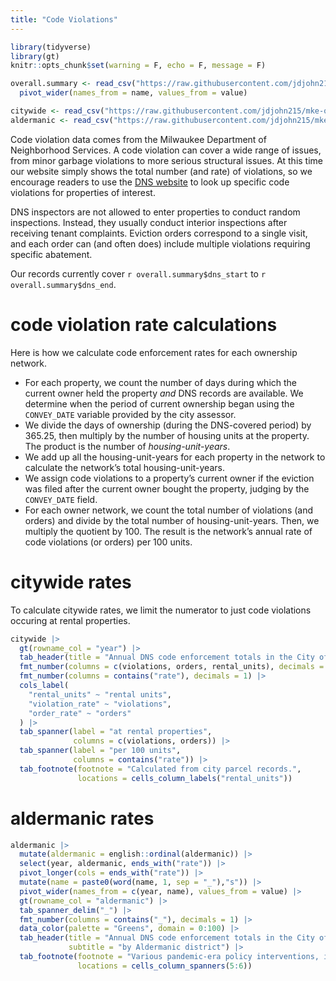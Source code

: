 ```yaml
---
title: "Code Violations"
---
```


```r
library(tidyverse)
library(gt)
knitr::opts_chunk$set(warning = F, echo = F, message = F)

overall.summary <- read_csv("https://raw.githubusercontent.com/jdjohn215/mke-owner-networks/main/data/overall-summary-stats.csv") |>
  pivot_wider(names_from = name, values_from = value)

citywide <- read_csv("https://raw.githubusercontent.com/jdjohn215/mke-owner-networks/main/data/rates/annual-violations-rates_citywide.csv")
aldermanic <- read_csv("https://raw.githubusercontent.com/jdjohn215/mke-owner-networks/main/data/rates/annual-violations-rates_aldermanic2024.csv")
```

Code violation data comes from the Milwaukee Department of Neighborhood Services. A code violation can cover a wide range of issues, from minor garbage violations to more serious structural issues. At this time our website simply shows the total number (and rate) of violations, so we encourage readers to use the [DNS website](https://aca-prod.accela.com/MILWAUKEE/Default.aspx) to look up specific code violations for properties of interest.

DNS inspectors are not allowed to enter properties to conduct random inspections. Instead, they usually conduct interior inspections after receiving tenant complaints. Eviction orders correspond to a single visit, and each order can (and often does) include multiple violations requiring specific abatement.

Our records currently cover `r overall.summary$dns_start` to `r overall.summary$dns_end`. 

# code violation rate calculations

Here is how we calculate code enforcement rates for each ownership network.

*   For each property, we count the number of days during which the current owner held the property *and* DNS records are available. We determine when the period of current ownership began using the `CONVEY_DATE` variable provided by the city assessor.
*   We divide the days of ownership (during the DNS-covered period) by 365.25, then multiply by the number of housing units at the property. The product is the number of *housing-unit-years*.
*   We add up all the housing-unit-years for each property in the network to calculate the network's total housing-unit-years.
*   We assign code violations to a property's current owner if the eviction was filed after the current owner bought the property, judging by the `CONVEY_DATE` field.
*   For each owner network, we count the total number of violations (and orders) and divide by the total number of housing-unit-years. Then, we multiply the quotient by 100. The result is the network's annual rate of code violations (or orders) per 100 units.

# citywide rates

To calculate citywide rates, we limit the numerator to just code violations occuring at rental properties.

```r
citywide |>
  gt(rowname_col = "year") |>
  tab_header(title = "Annual DNS code enforcement totals in the City of Milwaukee") |>
  fmt_number(columns = c(violations, orders, rental_units), decimals = 0) |>
  fmt_number(columns = contains("rate"), decimals = 1) |>
  cols_label(
    "rental_units" ~ "rental units",
    "violation_rate" ~ "violations",
    "order_rate" ~ "orders"
  ) |>
  tab_spanner(label = "at rental properties",
              columns = c(violations, orders)) |>
  tab_spanner(label = "per 100 units",
              columns = contains("rate")) |>
  tab_footnote(footnote = "Calculated from city parcel records.",
               locations = cells_column_labels("rental_units"))
```

# aldermanic rates

```r
aldermanic |>
  mutate(aldermanic = english::ordinal(aldermanic)) |>
  select(year, aldermanic, ends_with("rate")) |>
  pivot_longer(cols = ends_with("rate")) |>
  mutate(name = paste0(word(name, 1, sep = "_"),"s")) |>
  pivot_wider(names_from = c(year, name), values_from = value) |>
  gt(rowname_col = "aldermanic") |>
  tab_spanner_delim("_") |>
  fmt_number(columns = contains("_"), decimals = 1) |>
  data_color(palette = "Greens", domain = 0:100) |>
  tab_header(title = "Annual DNS code enforcement totals in the City of Milwaukee",
             subtitle = "by Aldermanic district") |>
  tab_footnote(footnote = "Various pandemic-era policy interventions, including moratoriums, reduced evictions during these years",
               locations = cells_column_spanners(5:6))
```
